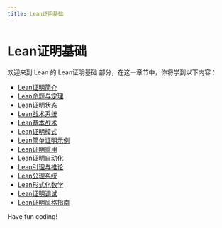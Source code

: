 ```yaml
---
title: Lean证明基础
---
```


# Lean证明基础

欢迎来到 Lean 的 Lean证明基础 部分，在这一章节中，你将学到以下内容：

- [Lean证明简介](./0-lean-proof-introduction.mdx)
- [Lean命题与定理](./1-lean-proposition-and-theorem.mdx)
- [Lean证明状态](./2-lean-proof-status.mdx)
- [Lean战术系统](./3-lean-tactical-system.mdx)
- [Lean基本战术](./4-lean-basic-tactics.mdx)
- [Lean证明模式](./5-lean-proof-mode.mdx)
- [Lean简单证明示例](./6-lean-simple-proof-example.mdx)
- [Lean证明重用](./7-lean-proves-reuse.mdx)
- [Lean证明自动化](./8-lean-proves-automation.mdx)
- [Lean引理与推论](./9-lean-lemma-and-corollary.mdx)
- [Lean公理系统](./10-lean-axiom-system.mdx)
- [Lean形式化数学](./11-lean-formal-mathematics.mdx)
- [Lean证明调试](./12-lean-proof-debugging.mdx)
- [Lean证明风格指南](./13-leanproof-style-guide.mdx)

Have fun coding!